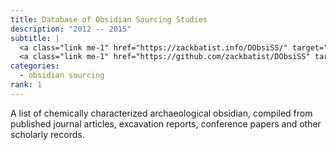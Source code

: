 ```yaml
---
title: Database of Obsidian Sourcing Studies
description: "2012 -- 2015"
subtitle: |
  <a class="link me-1" href="https://zackbatist.info/DObsiSS/" target="_blank_">zackbatist.info/DObsiSS</a></br>
  <a class="link me-1" href="https://github.com/zackbatist/DObsiSS" target="_blank_">github.com/zackbatist/DObsiSS</a>
categories: 
  - obsidian sourcing
rank: 1
---
```


A list of chemically characterized archaeological obsidian, compiled from published journal articles, excavation reports, conference papers and other scholarly records.